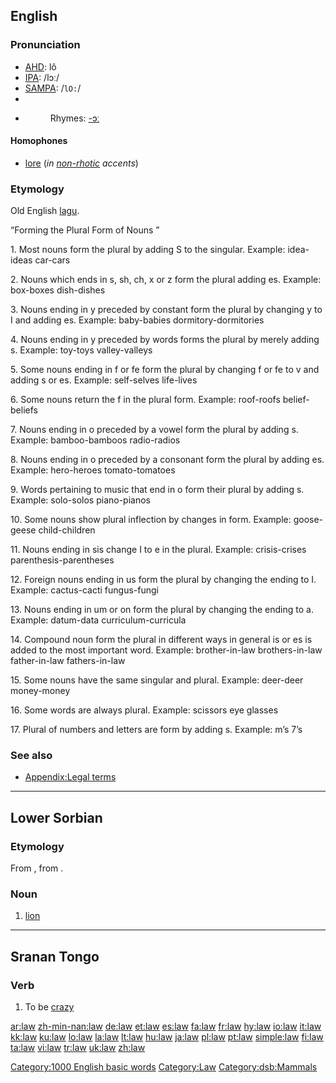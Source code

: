 {{wikipedia}}
==English==

{{rank|ground|understand|fine|431|law|show|terms|sort}}

===Pronunciation===
* [[AHD]]: lô
* [[IPA]]: /lɔː/
* [[SAMPA]]: /<tt>lO:</tt>/
* {{audio|en-us-law.ogg|Audio (US)}}
* {{audio|en-uk-law.ogg|Audio (UK)}}
*: Rhymes: [[Rhymes:English:-ɔː|-ɔː]]

====Homophones====
* [[lore]] (''in [[non-rhotic]] accents'')

===Etymology===

Old English [[lagu]].

“Forming the Plural Form of Nouns ”

1. Most nouns form the plural by adding S to the singular.
Example: 	idea-ideas		car-cars

2. Nouns which ends in s, sh, ch, x or z form the plural adding es. 
Example: 	box-boxes		dish-dishes

3. Nouns ending in y preceded by constant form the plural by changing y to I and adding es.
Example:	baby-babies	dormitory-dormitories

4. Nouns ending in y preceded by words forms the plural by merely adding s.
Example: 	toy-toys		valley-valleys

5. Some nouns ending in f or fe form the plural by changing f or fe to v and adding s or es.
Example:	self-selves		life-lives

6. Some nouns return the f in the plural form.
Example:	roof-roofs		belief-beliefs

7. Nouns ending in o preceded by a vowel form the plural by adding s.
Example: 	bamboo-bamboos	radio-radios

8. Nouns ending in o preceded by a consonant form the plural by adding es.
Example: 	hero-heroes	tomato-tomatoes

9. Words pertaining to music that end in o form their plural by adding s.
Example:	solo-solos		piano-pianos

10. Some nouns show plural inflection by changes in form.
Example: goose-geese		child-children

11. Nouns ending in sis change I to e in the plural.
Example: crisis-crises		parenthesis-parentheses

12. Foreign nouns ending in us form the plural by changing the ending to I.
Example: 	cactus-cacti	fungus-fungi

13. Nouns ending in um or on form the plural by changing the ending to a.
Example: 	datum-data		curriculum-curricula

14. Compound noun form the plural in different ways in general is or es is added to the most important word.
Example: 	brother-in-law brothers-in-law	father-in-law fathers-in-law

15. Some nouns have the same singular and plural.
Example: 	deer-deer	money-money

16. Some words are always plural.
Example:	scissors	eye glasses

17. Plural of numbers and letters are form by adding s.
Example:	m’s		7’s

===See also===
* [[Appendix:Legal terms]]

[[Category:1000 English basic words]]
[[Category:Law]]

----

==Lower Sorbian==

===Etymology===
From {{proto|Slavic|lьvъ|lang=dsb}}, from {{proto|Indo-European|lewo-|lang=dsb}}.

===Noun===
{{infl|dsb|noun|g=m}}

# [[lion]]

[[Category:dsb:Mammals]]

----

==Sranan Tongo==

===Verb===
{{infl|srn|verb}}

# To be [[crazy]]

[[ar:law]]
[[zh-min-nan:law]]
[[de:law]]
[[et:law]]
[[es:law]]
[[fa:law]]
[[fr:law]]
[[hy:law]]
[[io:law]]
[[it:law]]
[[kk:law]]
[[ku:law]]
[[lo:law]]
[[la:law]]
[[lt:law]]
[[hu:law]]
[[ja:law]]
[[pl:law]]
[[pt:law]]
[[simple:law]]
[[fi:law]]
[[ta:law]]
[[vi:law]]
[[tr:law]]
[[uk:law]]
[[zh:law]]